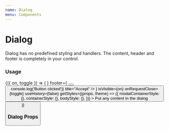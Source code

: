 ```yaml
---
name: Dialog
menu: Components
---
```




# Dialog

Dialog has no predefined styling and handlers. The content, header and footer is completely in your control.

### Usage

<Playground>
  <Toggle initial={false}>
    {({ on, toggle }) => (
      <Box>
        <Dialog
          header={
            <Box
              padding={16}
              flexDirection="row"
              justifyContent="space-between"
              alignItems="center"
            >
              <Heading>Title</Heading>
              <TouchableOpacity onPress={toggle}>
                <Icon name="x" size={24} />
              </TouchableOpacity>
            </Box>
          }
          footer={
            <Box padding={16} flexDirection="row" justifyContent="flex-end">
              <Button appearance="minimal" onPress={toggle} title="Cancel" />
              <Box paddingLeft={16}>
                <Button
                  color="primary"
                  onPress={() => console.log('Button clicked')}
                  title="Accept"
                />
              </Box>
            </Box>
          }
          isVisible={on}
          onRequestClose={toggle}
          useHistory={false}
          getStyles={(props, theme) => ({
            modalContainerStyle: {},
            containerStyle: {},
            bodyStyle: {},
          })}
        >
          <Box height={1800}>
            <Text>Put any content in the dialog</Text>
          </Box>
        </Dialog>
        <Button onPress={toggle} title="Open dialog" />
      </Box>
    )}
  </Toggle>
</Playground>

### Dialog Props

<Props of={Dialog} />
